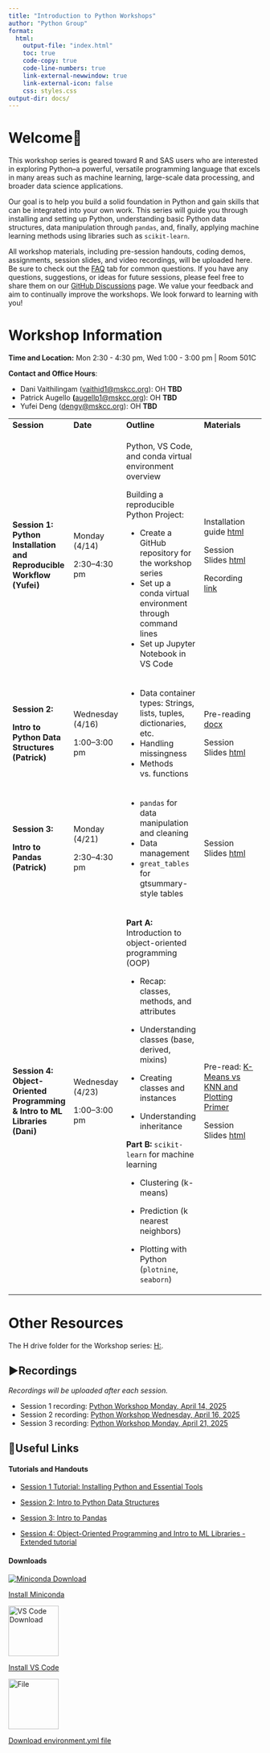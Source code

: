 ```yaml
---
title: "Introduction to Python Workshops"
author: "Python Group"
format: 
  html:
    output-file: "index.html"
    toc: true
    code-copy: true
    code-line-numbers: true
    link-external-newwindow: true
    link-external-icon: false
    css: styles.css
output-dir: docs/
---
```


# Welcome🙌

This workshop series is geared toward R and SAS users who are interested in exploring Python–a powerful, versatile programming language that excels in many areas such as machine learning, large-scale data processing, and broader data science applications.

Our goal is to help you build a solid foundation in Python and gain skills that can be integrated into your own work. This series will guide you through installing and setting up Python, understanding basic Python data structures, data manipulation through `pandas`, and, finally, applying machine learning methods using libraries such as `scikit-learn`.

All workshop materials, including pre-session handouts, coding demos, assignments, session slides, and video recordings, will be uploaded here. Be sure to check out the [FAQ](https://github.mskcc.org/pages/Python-Workshop/Python-Workshop.github.io/FAQ.html) tab for common questions. If you have any questions, suggestions, or ideas for future sessions, please feel free to share them on our [GitHub Discussions](https://github.mskcc.org/Python-Workshop/Python-Workshop.github.io/discussions) page. We value your feedback and aim to continually improve the workshops. We look forward to learning with you!

# Workshop Information

**Time and Location:** Mon 2:30 - 4:30 pm, Wed 1:00 - 3:00 pm \| Room 501C

**Contact and Office Hours**:

-   Dani Vaithilingam ([vaithid1\@mskcc.org](mailto:vaithid1@mskcc.org){.email}): OH **TBD**
-   Patrick Augello **(**[augellp1\@mskcc.org](mailto:augellp1@mskcc.org){.email}): OH **TBD**
-   Yufei Deng ([dengy\@mskcc.org](mailto:dengy@mskcc.org){.email}): OH **TBD**

::: {tbl-colwidths="[23, 15, 37, 25]"}
+---------------------------------------------------------------------------+------------------+----------------------------------------------------------------------+-------------------------------------------------------------------------------------------------------------------------------------------------------------------------------------------------------------------------------------------------------------------------------------------------------------------------------------------------------------------------------------------------------------------------------------------------------------------------------------------------------------------------------------------------------------------------------------------------------------------------------------------------------------------------------------------------------------------------------------------------------------------------------------------------------------------------------------------------------------------------------------------------------------------------------------------------------------------------------------------------------------------------------------------------------------------------------------------------------------------------------------------------------------------------------------------------------------------------------------------------------------------------------------------------------------------------------------------------------------------------------------------------------------------------------------------------------------------------------------------------------------------------------------------------------------------------------------------------------------------------------------------------------------------------------------------------------------------------------------------------------------------------------------------------------------------------------------+
| **Session**                                                               | **Date**         | **Outline**                                                          | **Materials**                                                                                                                                                                                                                                                                                                                                                                                                                                                                                                                                                                                                                                                                                                                                                                                                                                                                                                                                                                                                                                                                                                                                                                                                                                                                                                                                                                                                                                                                                                                                                                                                                                                                                                                                                                                                                       |
+---------------------------------------------------------------------------+------------------+----------------------------------------------------------------------+-------------------------------------------------------------------------------------------------------------------------------------------------------------------------------------------------------------------------------------------------------------------------------------------------------------------------------------------------------------------------------------------------------------------------------------------------------------------------------------------------------------------------------------------------------------------------------------------------------------------------------------------------------------------------------------------------------------------------------------------------------------------------------------------------------------------------------------------------------------------------------------------------------------------------------------------------------------------------------------------------------------------------------------------------------------------------------------------------------------------------------------------------------------------------------------------------------------------------------------------------------------------------------------------------------------------------------------------------------------------------------------------------------------------------------------------------------------------------------------------------------------------------------------------------------------------------------------------------------------------------------------------------------------------------------------------------------------------------------------------------------------------------------------------------------------------------------------+
| **Session 1: Python Installation and Reproducible Workflow (Yufei)**      | Monday (4/14)    | Python, VS Code, and conda virtual environment overview              | Installation guide [html](session1/session1.html)                                                                                                                                                                                                                                                                                                                                                                                                                                                                                                                                                                                                                                                                                                                                                                                                                                                                                                                                                                                                                                                                                                                                                                                                                                                                                                                                                                                                                                                                                                                                                                                                                                                                                                                                                                                   |
|                                                                           |                  |                                                                      |                                                                                                                                                                                                                                                                                                                                                                                                                                                                                                                                                                                                                                                                                                                                                                                                                                                                                                                                                                                                                                                                                                                                                                                                                                                                                                                                                                                                                                                                                                                                                                                                                                                                                                                                                                                                                                     |
|                                                                           | 2:30–4:30 pm     | Building a reproducible Python Project:                              | Session Slides [html](session1/session1-python-setup.html)                                                                                                                                                                                                                                                                                                                                                                                                                                                                                                                                                                                                                                                                                                                                                                                                                                                                                                                                                                                                                                                                                                                                                                                                                                                                                                                                                                                                                                                                                                                                                                                                                                                                                                                                                                          |
|                                                                           |                  |                                                                      |                                                                                                                                                                                                                                                                                                                                                                                                                                                                                                                                                                                                                                                                                                                                                                                                                                                                                                                                                                                                                                                                                                                                                                                                                                                                                                                                                                                                                                                                                                                                                                                                                                                                                                                                                                                                                                     |
|                                                                           |                  | -   Create a GitHub repository for the workshop series               | Recording [link](https://teams.microsoft.com/l/meetingrecap?driveId=b%21LiUAS-qnIEmX-L29NUTKbh8JLrAUlX1AuaWVuILJ6yG7yqOKubNESp1xdSBBkRt3&driveItemId=01SYDXH33YQJHYCXRHERAILXBQ3B6HVM47&sitePath=https%3A%2F%2Fmskcc-my.sharepoint.com%2F%3Av%3A%2Fg%2Fpersonal%2Faugellp1_mskcc_org%2FEXiCT4FeJyRAhdww2Hx6s58B6S05RbqBbkkUur2SHwTDgQ&fileUrl=https%3A%2F%2Fmskcc-my.sharepoint.com%2F%3Av%3A%2Fg%2Fpersonal%2Faugellp1_mskcc_org%2FEXiCT4FeJyRAhdww2Hx6s58B6S05RbqBbkkUur2SHwTDgQ&iCalUid=040000008200E00074C5B7101A82E00800000000CE1191BEA187DB010000000000000000100000006211F411065E0F47B7CFE0153EF29721&threadId=19%3Ameeting_MzMxZmIzNDgtOWQ3YS00NTRlLWJlZWYtYzg2MWUwOWMyYTZj%40thread.v2&organizerId=f637d0e5-b873-4578-be5b-aa29f5adab93&tenantId=93c5fcb5-2df6-4550-9a10-cd35f285cf7c&callId=6c8a856b-9bfc-4143-9e71-b268b9dbdfb2&threadType=Meeting&meetingType=Scheduled&subType=RecapSharingLink_RecapChiclet "https://teams.microsoft.com/l/meetingrecap?driveId=b%21LiUAS-qnIEmX-L29NUTKbh8JLrAUlX1AuaWVuILJ6yG7yqOKubNESp1xdSBBkRt3&driveItemId=01SYDXH33YQJHYCXRHERAILXBQ3B6HVM47&sitePath=https%3A%2F%2Fmskcc-my.sharepoint.com%2F%3Av%3A%2Fg%2Fpersonal%2Faugellp1_mskcc_org%2FEXiCT4FeJyRAhdww2Hx6s58B6S05RbqBbkkUur2SHwTDgQ&fileUrl=https%3A%2F%2Fmskcc-my.sharepoint.com%2F%3Av%3A%2Fg%2Fpersonal%2Faugellp1_mskcc_org%2FEXiCT4FeJyRAhdww2Hx6s58B6S05RbqBbkkUur2SHwTDgQ&iCalUid=040000008200E00074C5B7101A82E00800000000CE1191BEA187DB010000000000000000100000006211F411065E0F47B7CFE0153EF29721&threadId=19%3Ameeting_MzMxZmIzNDgtOWQ3YS00NTRlLWJlZWYtYzg2MWUwOWMyYTZj%40thread.v2&organizerId=f637d0e5-b873-4578-be5b-aa29f5adab93&tenantId=93c5fcb5-2df6-4550-9a10-cd35f285cf7c&callId=6c8a856b-9bfc-4143-9e71-b268b9dbdfb2&threadType=Meeting&meetingType=Scheduled&subType=RecapSharingLink_RecapChiclet") |
|                                                                           |                  | -   Set up a conda virtual environment through command lines         |                                                                                                                                                                                                                                                                                                                                                                                                                                                                                                                                                                                                                                                                                                                                                                                                                                                                                                                                                                                                                                                                                                                                                                                                                                                                                                                                                                                                                                                                                                                                                                                                                                                                                                                                                                                                                                     |
|                                                                           |                  | -   Set up Jupyter Notebook in VS Code                               |                                                                                                                                                                                                                                                                                                                                                                                                                                                                                                                                                                                                                                                                                                                                                                                                                                                                                                                                                                                                                                                                                                                                                                                                                                                                                                                                                                                                                                                                                                                                                                                                                                                                                                                                                                                                                                     |
+---------------------------------------------------------------------------+------------------+----------------------------------------------------------------------+-------------------------------------------------------------------------------------------------------------------------------------------------------------------------------------------------------------------------------------------------------------------------------------------------------------------------------------------------------------------------------------------------------------------------------------------------------------------------------------------------------------------------------------------------------------------------------------------------------------------------------------------------------------------------------------------------------------------------------------------------------------------------------------------------------------------------------------------------------------------------------------------------------------------------------------------------------------------------------------------------------------------------------------------------------------------------------------------------------------------------------------------------------------------------------------------------------------------------------------------------------------------------------------------------------------------------------------------------------------------------------------------------------------------------------------------------------------------------------------------------------------------------------------------------------------------------------------------------------------------------------------------------------------------------------------------------------------------------------------------------------------------------------------------------------------------------------------+
| **Session 2:**                                                            | Wednesday (4/16) | -   Data container types: Strings, lists, tuples, dictionaries, etc. | Pre-reading [docx](https://github.mskcc.org/Python-Workshop/Python-Workshop.github.io/blob/main/Downloadable/Python_Prereading_23.docx)                                                                                                                                                                                                                                                                                                                                                                                                                                                                                                                                                                                                                                                                                                                                                                                                                                                                                                                                                                                                                                                                                                                                                                                                                                                                                                                                                                                                                                                                                                                                                                                                                                                                                             |
|                                                                           |                  | -   Handling missingness                                             |                                                                                                                                                                                                                                                                                                                                                                                                                                                                                                                                                                                                                                                                                                                                                                                                                                                                                                                                                                                                                                                                                                                                                                                                                                                                                                                                                                                                                                                                                                                                                                                                                                                                                                                                                                                                                                     |
| **Intro to Python Data Structures (Patrick)**                             | 1:00–3:00 pm     | -   Methods vs. functions                                            | Session Slides [html](session2/DataStructuresDemo.html)                                                                                                                                                                                                                                                                                                                                                                                                                                                                                                                                                                                                                                                                                                                                                                                                                                                                                                                                                                                                                                                                                                                                                                                                                                                                                                                                                                                                                                                                                                                                                                                                                                                                                                                                                                             |
+---------------------------------------------------------------------------+------------------+----------------------------------------------------------------------+-------------------------------------------------------------------------------------------------------------------------------------------------------------------------------------------------------------------------------------------------------------------------------------------------------------------------------------------------------------------------------------------------------------------------------------------------------------------------------------------------------------------------------------------------------------------------------------------------------------------------------------------------------------------------------------------------------------------------------------------------------------------------------------------------------------------------------------------------------------------------------------------------------------------------------------------------------------------------------------------------------------------------------------------------------------------------------------------------------------------------------------------------------------------------------------------------------------------------------------------------------------------------------------------------------------------------------------------------------------------------------------------------------------------------------------------------------------------------------------------------------------------------------------------------------------------------------------------------------------------------------------------------------------------------------------------------------------------------------------------------------------------------------------------------------------------------------------+
| **Session 3:**                                                            | Monday (4/21)    | -   `pandas` for data manipulation and cleaning                      | Session Slides [html](session3/DataStructuresDemo_2.html)                                                                                                                                                                                                                                                                                                                                                                                                                                                                                                                                                                                                                                                                                                                                                                                                                                                                                                                                                                                                                                                                                                                                                                                                                                                                                                                                                                                                                                                                                                                                                                                                                                                                                                                                                                           |
|                                                                           |                  | -   Data management                                                  |                                                                                                                                                                                                                                                                                                                                                                                                                                                                                                                                                                                                                                                                                                                                                                                                                                                                                                                                                                                                                                                                                                                                                                                                                                                                                                                                                                                                                                                                                                                                                                                                                                                                                                                                                                                                                                     |
| **Intro to Pandas (Patrick)**                                             | 2:30–4:30 pm     | -   `great_tables` for gtsummary-style tables                        |                                                                                                                                                                                                                                                                                                                                                                                                                                                                                                                                                                                                                                                                                                                                                                                                                                                                                                                                                                                                                                                                                                                                                                                                                                                                                                                                                                                                                                                                                                                                                                                                                                                                                                                                                                                                                                     |
+---------------------------------------------------------------------------+------------------+----------------------------------------------------------------------+-------------------------------------------------------------------------------------------------------------------------------------------------------------------------------------------------------------------------------------------------------------------------------------------------------------------------------------------------------------------------------------------------------------------------------------------------------------------------------------------------------------------------------------------------------------------------------------------------------------------------------------------------------------------------------------------------------------------------------------------------------------------------------------------------------------------------------------------------------------------------------------------------------------------------------------------------------------------------------------------------------------------------------------------------------------------------------------------------------------------------------------------------------------------------------------------------------------------------------------------------------------------------------------------------------------------------------------------------------------------------------------------------------------------------------------------------------------------------------------------------------------------------------------------------------------------------------------------------------------------------------------------------------------------------------------------------------------------------------------------------------------------------------------------------------------------------------------+
| **Session 4: Object-Oriented Programming & Intro to ML Libraries (Dani)** | Wednesday (4/23) | **Part A:** Introduction to object-oriented programming (OOP)        | Pre-read: [K-Means vs KNN and Plotting Primer](session4/sess4preread.html)                                                                                                                                                                                                                                                                                                                                                                                                                                                                                                                                                                                                                                                                                                                                                                                                                                                                                                                                                                                                                                                                                                                                                                                                                                                                                                                                                                                                                                                                                                                                                                                                                                                                                                                                                          |
|                                                                           |                  |                                                                      |                                                                                                                                                                                                                                                                                                                                                                                                                                                                                                                                                                                                                                                                                                                                                                                                                                                                                                                                                                                                                                                                                                                                                                                                                                                                                                                                                                                                                                                                                                                                                                                                                                                                                                                                                                                                                                     |
|                                                                           | 1:00–3:00 pm     | -   Recap: classes, methods, and attributes                          | Session Slides [html](session4/session4v2_slides.html)                                                                                                                                                                                                                                                                                                                                                                                                                                                                                                                                                                                                                                                                                                                                                                                                                                                                                                                                                                                                                                                                                                                                                                                                                                                                                                                                                                                                                                                                                                                                                                                                                                                                                                                                                                              |
|                                                                           |                  |                                                                      |                                                                                                                                                                                                                                                                                                                                                                                                                                                                                                                                                                                                                                                                                                                                                                                                                                                                                                                                                                                                                                                                                                                                                                                                                                                                                                                                                                                                                                                                                                                                                                                                                                                                                                                                                                                                                                     |
|                                                                           |                  | -   Understanding classes (base, derived, mixins)                    |                                                                                                                                                                                                                                                                                                                                                                                                                                                                                                                                                                                                                                                                                                                                                                                                                                                                                                                                                                                                                                                                                                                                                                                                                                                                                                                                                                                                                                                                                                                                                                                                                                                                                                                                                                                                                                     |
|                                                                           |                  |                                                                      |                                                                                                                                                                                                                                                                                                                                                                                                                                                                                                                                                                                                                                                                                                                                                                                                                                                                                                                                                                                                                                                                                                                                                                                                                                                                                                                                                                                                                                                                                                                                                                                                                                                                                                                                                                                                                                     |
|                                                                           |                  | -   Creating classes and instances                                   |                                                                                                                                                                                                                                                                                                                                                                                                                                                                                                                                                                                                                                                                                                                                                                                                                                                                                                                                                                                                                                                                                                                                                                                                                                                                                                                                                                                                                                                                                                                                                                                                                                                                                                                                                                                                                                     |
|                                                                           |                  |                                                                      |                                                                                                                                                                                                                                                                                                                                                                                                                                                                                                                                                                                                                                                                                                                                                                                                                                                                                                                                                                                                                                                                                                                                                                                                                                                                                                                                                                                                                                                                                                                                                                                                                                                                                                                                                                                                                                     |
|                                                                           |                  | -   Understanding inheritance                                        |                                                                                                                                                                                                                                                                                                                                                                                                                                                                                                                                                                                                                                                                                                                                                                                                                                                                                                                                                                                                                                                                                                                                                                                                                                                                                                                                                                                                                                                                                                                                                                                                                                                                                                                                                                                                                                     |
|                                                                           |                  |                                                                      |                                                                                                                                                                                                                                                                                                                                                                                                                                                                                                                                                                                                                                                                                                                                                                                                                                                                                                                                                                                                                                                                                                                                                                                                                                                                                                                                                                                                                                                                                                                                                                                                                                                                                                                                                                                                                                     |
|                                                                           |                  | **Part B:** `scikit-learn` for machine learning                      |                                                                                                                                                                                                                                                                                                                                                                                                                                                                                                                                                                                                                                                                                                                                                                                                                                                                                                                                                                                                                                                                                                                                                                                                                                                                                                                                                                                                                                                                                                                                                                                                                                                                                                                                                                                                                                     |
|                                                                           |                  |                                                                      |                                                                                                                                                                                                                                                                                                                                                                                                                                                                                                                                                                                                                                                                                                                                                                                                                                                                                                                                                                                                                                                                                                                                                                                                                                                                                                                                                                                                                                                                                                                                                                                                                                                                                                                                                                                                                                     |
|                                                                           |                  | -   Clustering (k-means)                                             |                                                                                                                                                                                                                                                                                                                                                                                                                                                                                                                                                                                                                                                                                                                                                                                                                                                                                                                                                                                                                                                                                                                                                                                                                                                                                                                                                                                                                                                                                                                                                                                                                                                                                                                                                                                                                                     |
|                                                                           |                  |                                                                      |                                                                                                                                                                                                                                                                                                                                                                                                                                                                                                                                                                                                                                                                                                                                                                                                                                                                                                                                                                                                                                                                                                                                                                                                                                                                                                                                                                                                                                                                                                                                                                                                                                                                                                                                                                                                                                     |
|                                                                           |                  | -   Prediction (k nearest neighbors)                                 |                                                                                                                                                                                                                                                                                                                                                                                                                                                                                                                                                                                                                                                                                                                                                                                                                                                                                                                                                                                                                                                                                                                                                                                                                                                                                                                                                                                                                                                                                                                                                                                                                                                                                                                                                                                                                                     |
|                                                                           |                  |                                                                      |                                                                                                                                                                                                                                                                                                                                                                                                                                                                                                                                                                                                                                                                                                                                                                                                                                                                                                                                                                                                                                                                                                                                                                                                                                                                                                                                                                                                                                                                                                                                                                                                                                                                                                                                                                                                                                     |
|                                                                           |                  | -   Plotting with Python (`plotnine`, `seaborn`)                     |                                                                                                                                                                                                                                                                                                                                                                                                                                                                                                                                                                                                                                                                                                                                                                                                                                                                                                                                                                                                                                                                                                                                                                                                                                                                                                                                                                                                                                                                                                                                                                                                                                                                                                                                                                                                                                     |
+---------------------------------------------------------------------------+------------------+----------------------------------------------------------------------+-------------------------------------------------------------------------------------------------------------------------------------------------------------------------------------------------------------------------------------------------------------------------------------------------------------------------------------------------------------------------------------------------------------------------------------------------------------------------------------------------------------------------------------------------------------------------------------------------------------------------------------------------------------------------------------------------------------------------------------------------------------------------------------------------------------------------------------------------------------------------------------------------------------------------------------------------------------------------------------------------------------------------------------------------------------------------------------------------------------------------------------------------------------------------------------------------------------------------------------------------------------------------------------------------------------------------------------------------------------------------------------------------------------------------------------------------------------------------------------------------------------------------------------------------------------------------------------------------------------------------------------------------------------------------------------------------------------------------------------------------------------------------------------------------------------------------------------+
:::

# Other Resources

The H drive folder for the Workshop series: [H:\Biostatistics\PythonWorkshop](H:\Biostatistics\PythonWorkshop).

## ▶️Recordings

*Recordings will be uploaded after each session.*

-   Session 1 recording: [Python Workshop Monday, April 14, 2025](https://teams.microsoft.com/l/meetingrecap?driveId=b%21LiUAS-qnIEmX-L29NUTKbh8JLrAUlX1AuaWVuILJ6yG7yqOKubNESp1xdSBBkRt3&driveItemId=01SYDXH33YQJHYCXRHERAILXBQ3B6HVM47&sitePath=https%3A%2F%2Fmskcc-my.sharepoint.com%2F%3Av%3A%2Fg%2Fpersonal%2Faugellp1_mskcc_org%2FEXiCT4FeJyRAhdww2Hx6s58B6S05RbqBbkkUur2SHwTDgQ&fileUrl=https%3A%2F%2Fmskcc-my.sharepoint.com%2F%3Av%3A%2Fg%2Fpersonal%2Faugellp1_mskcc_org%2FEXiCT4FeJyRAhdww2Hx6s58B6S05RbqBbkkUur2SHwTDgQ&iCalUid=040000008200E00074C5B7101A82E00800000000CE1191BEA187DB010000000000000000100000006211F411065E0F47B7CFE0153EF29721&threadId=19%3Ameeting_MzMxZmIzNDgtOWQ3YS00NTRlLWJlZWYtYzg2MWUwOWMyYTZj%40thread.v2&organizerId=f637d0e5-b873-4578-be5b-aa29f5adab93&tenantId=93c5fcb5-2df6-4550-9a10-cd35f285cf7c&callId=6c8a856b-9bfc-4143-9e71-b268b9dbdfb2&threadType=Meeting&meetingType=Scheduled&subType=RecapSharingLink_RecapChiclet "https://teams.microsoft.com/l/meetingrecap?driveId=b%21LiUAS-qnIEmX-L29NUTKbh8JLrAUlX1AuaWVuILJ6yG7yqOKubNESp1xdSBBkRt3&driveItemId=01SYDXH33YQJHYCXRHERAILXBQ3B6HVM47&sitePath=https%3A%2F%2Fmskcc-my.sharepoint.com%2F%3Av%3A%2Fg%2Fpersonal%2Faugellp1_mskcc_org%2FEXiCT4FeJyRAhdww2Hx6s58B6S05RbqBbkkUur2SHwTDgQ&fileUrl=https%3A%2F%2Fmskcc-my.sharepoint.com%2F%3Av%3A%2Fg%2Fpersonal%2Faugellp1_mskcc_org%2FEXiCT4FeJyRAhdww2Hx6s58B6S05RbqBbkkUur2SHwTDgQ&iCalUid=040000008200E00074C5B7101A82E00800000000CE1191BEA187DB010000000000000000100000006211F411065E0F47B7CFE0153EF29721&threadId=19%3Ameeting_MzMxZmIzNDgtOWQ3YS00NTRlLWJlZWYtYzg2MWUwOWMyYTZj%40thread.v2&organizerId=f637d0e5-b873-4578-be5b-aa29f5adab93&tenantId=93c5fcb5-2df6-4550-9a10-cd35f285cf7c&callId=6c8a856b-9bfc-4143-9e71-b268b9dbdfb2&threadType=Meeting&meetingType=Scheduled&subType=RecapSharingLink_RecapChiclet")
-   Session 2 recording: [Python Workshop Wednesday, April 16, 2025](https://teams.microsoft.com/l/meetingrecap?driveId=b%21LiUAS-qnIEmX-L29NUTKbh8JLrAUlX1AuaWVuILJ6yG7yqOKubNESp1xdSBBkRt3&driveItemId=01SYDXH34NU2K62Y5PRFCYKOPY55PZ6RUE&sitePath=https%3A%2F%2Fmskcc-my.sharepoint.com%2F%3Av%3A%2Fg%2Fpersonal%2Faugellp1_mskcc_org%2FEY2mle1jr4lFhTn471-fRoQB3XqhvrrFjSl3Dx7qeiusVA&fileUrl=https%3A%2F%2Fmskcc-my.sharepoint.com%2F%3Av%3A%2Fg%2Fpersonal%2Faugellp1_mskcc_org%2FEY2mle1jr4lFhTn471-fRoQB3XqhvrrFjSl3Dx7qeiusVA&iCalUid=040000008200E00074C5B7101A82E0080000000045F50F54A387DB0100000000000000001000000056E20CE81ED820419B8E45079CD18B8C&threadId=19%3Ameeting_OTI5N2NmNWQtY2MxNi00MDIxLTkwMmItNGViOTZlNGY4ZjAw%40thread.v2&organizerId=f637d0e5-b873-4578-be5b-aa29f5adab93&tenantId=93c5fcb5-2df6-4550-9a10-cd35f285cf7c&callId=d922ac6c-be04-4618-a306-b958ba0d7cb4&threadType=Meeting&meetingType=Scheduled&subType=RecapSharingLink_RecapChiclet "Session 3")
-   Session 3 recording: [Python Workshop Monday, April 21, 2025](https://teams.microsoft.com/l/meetingrecap?driveId=b%21LiUAS-qnIEmX-L29NUTKbh8JLrAUlX1AuaWVuILJ6yG7yqOKubNESp1xdSBBkRt3&driveItemId=01SYDXH37JRLPN3ZPDGNEYJTYCTOYGQAY6&sitePath=https%3A%2F%2Fmskcc-my.sharepoint.com%2F%3Av%3A%2Fg%2Fpersonal%2Faugellp1_mskcc_org%2FEemK3t3l4zNJhM8Cm7BoAx4BdpjAeT6fCNRH3q8Vb92iVg&fileUrl=https%3A%2F%2Fmskcc-my.sharepoint.com%2F%3Av%3A%2Fg%2Fpersonal%2Faugellp1_mskcc_org%2FEemK3t3l4zNJhM8Cm7BoAx4BdpjAeT6fCNRH3q8Vb92iVg&iCalUid=040000008200E00074C5B7101A82E00800000000F0614DDDA187DB0100000000000000001000000040B9C05CCCB3A74282D1FA88D2A0A1EE&threadId=19%3Ameeting_ZWY2NDEzNGItOTIwMy00YzZlLWJhMDYtMDEyNzUzNmRiMjdj%40thread.v2&organizerId=f637d0e5-b873-4578-be5b-aa29f5adab93&tenantId=93c5fcb5-2df6-4550-9a10-cd35f285cf7c&callId=8d8fb7d4-da4f-4c73-9bc7-4b484635b402&threadType=Meeting&meetingType=Scheduled&subType=RecapSharingLink_RecapChiclet "Session 3 Recording")

## 🔗Useful Links

#### **Tutorials and Handouts**

-   <a href="session1/session1.html">Session 1 Tutorial: Installing Python and Essential Tools</a>

-   <a href="session2/DataStructuresDemo.html">Session 2: Intro to Python Data Structures </a>

-   <a href="session3/DataStructuresDemo_2.html">Session 3: Intro to Pandas </a>

-   <a href="session4/session4v2_webpage.html">Session 4: Object-Oriented Programming and Intro to ML Libraries - Extended tutorial</a>

#### **Downloads**

<a href="https://www.anaconda.com/docs/getting-started/miniconda/main" class="link-block"> <img src="icons/anaconda_secondary_logo.svg" alt="Miniconda Download"/>

<p>Install Miniconda</p>

</a><a href="https://code.visualstudio.com/" class = "link-block"> <img src="icons/VScode.png" alt="VS Code Download" width="100"/>

<p>Install VS Code</p>

<a href="https://github.mskcc.org/Python-Workshop/Python-Workshop.github.io/tree/main/Downloadable/environment.yml" class="link-block"> <img src="icons/yaml.png" alt="File" width="100"/>

<p>Download environment.yml file</p>

```{=html}
<!-- </a><a href="https://quarto.org/docs/get-started/" class="link-block"> <img src="icons/quarto.png" alt="Install Quarto"/>

<p>Install Quarto</p> -->
```

```{=html}
<!-- </a>


</a><a href="https://github.mskcc.org/Python-Workshop/Python-Workshop.github.io/tree/main/FollowAlong" class="link-block"> <img src="icons/code.png" alt="File" width="100"/>

<p>Download Follow Along Files</p>

</a>

<a href="https://www.kaggle.com/datasets/erdemtaha/cancer-data" class="link-block"> <img src="icons/code.png" alt="File" width="100"/>

<p>Download Intro to Pandas Dataset</p>

</a> -->
```